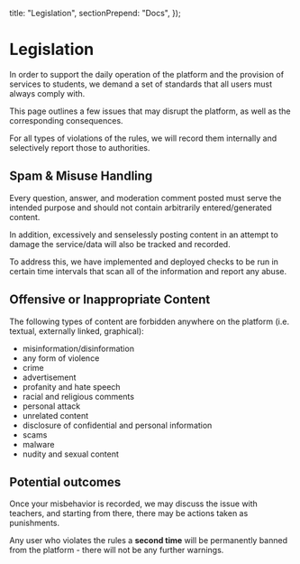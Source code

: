   title: "Legislation",
  sectionPrepend: "Docs",
});

# Legislation

In order to support the daily operation of the platform and the provision of services to students, we demand a set of standards that all users must always comply with.

This page outlines a few issues that may disrupt the platform, as well as the corresponding consequences.

For all types of violations of the rules, we will record them internally and selectively report those to authorities.

## Spam & Misuse Handling

Every question, answer, and moderation comment posted must serve the intended purpose and should not contain arbitrarily entered/generated content.

In addition, excessively and senselessly posting content in an attempt to damage the service/data will also be tracked and recorded.

To address this, we have implemented and deployed checks to be run in certain time intervals that scan all of the information and report any abuse.

## Offensive or Inappropriate Content

The following types of content are forbidden anywhere on the platform (i.e. textual, externally linked, graphical):

- misinformation/disinformation
- any form of violence
- crime
- advertisement
- profanity and hate speech
- racial and religious comments
- personal attack
- unrelated content
- disclosure of confidential and personal information
- scams
- malware
- nudity and sexual content

## Potential outcomes

Once your misbehavior is recorded, we may discuss the issue with teachers, and starting from there, there may be actions taken as punishments.

Any user who violates the rules a **second time** will be permanently banned from the platform - there will not be any further warnings.
